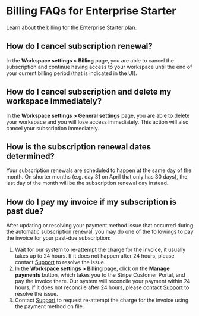 # Billing FAQs for Enterprise Starter

<p className="subtitle">Learn about the billing for the Enterprise Starter plan.</p>

## How do I cancel subscription renewal?

In the **Workspace settings > Billing** page, you are able to cancel the subscription and continue having access to your workspace until the end of your current billing period (that is indicated in the UI).

## How do I cancel subscription and delete my workspace immediately?

In the **Workspace settings > General settings** page, you are able to delete your workspace and you will lose access immediately. This action will also cancel your subscription immediately.

## How is the subscription renewal dates determined?

Your subscription renewals are scheduled to happen at the same day of the month. On shorter months (e.g. day 31 on April that only has 30 days), the last day of the month will be the subscription renewal day instead.

## How do I pay my invoice if my subscription is past due?

After updating or resolving your payment method issue that occurred during the automatic subscription renewal, you may do one of the followings to pay the invoice for your past-due subscription:

1. Wait for our system to re-attempt the charge for the invoice, it usually takes up to 24 hours. If it does not happen after 24 hours, please contact [Support](support@sourcegraph.com) to resolve the issue.
1. In the **Workspace settings > Billing** page, click on the **Manage payments** button, which takes you to the Stripe Customer Portal, and pay the invoice there. Our system will reconcile your payment within 24 hours, if it does not reconcile after 24 hours, please contact [Support](support@sourcegraph.com) to resolve the issue.
1. Contact [Support](support@sourcegraph.com) to request re-attempt the charge for the invoice using the payment method on file.
